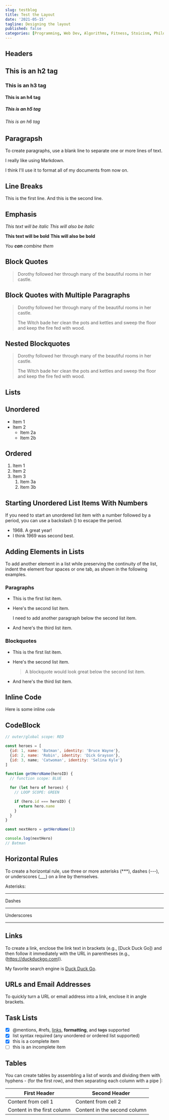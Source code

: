 ```yaml
---
slug: testblog
title: Test the Layout
date: '2021-05-15'
tagline: Designing the layout
published: false
categories: [Programming, Web Dev, Algorithms, Fitness, Stoicism, Philosophy, Nutrition, React, JavaScript, Next]
---
```


## Headers

## This is an h2 tag

### This is an h3 tag

#### This is an h4 tag

##### This is an h5 tag

###### This is an h6 tag

## Paragrapsh

To create paragraphs, use a blank line to separate one or more lines of text.

I really like using Markdown.

I think I'll use it to format all of my documents from now on.

## Line Breaks

This is the first line. And this is the second line.

## Emphasis

_This text will be italic_ _This will also be italic_

**This text will be bold** **This will also be bold**

_You **can** combine them_

## Block Quotes

> Dorothy followed her through many of the beautiful rooms in her castle.

## Block Quotes with Multiple Paragraphs

> Dorothy followed her through many of the beautiful rooms in her castle.
>
> The Witch bade her clean the pots and kettles and sweep the floor and keep the
> fire fed with wood.

## Nested Blockquotes

> Dorothy followed her through many of the beautiful rooms in her castle.
>
> The Witch bade her clean the pots and kettles and sweep the floor and keep the
> fire fed with wood.

## Lists

## Unordered

- Item 1
- Item 2
  - Item 2a
  - Item 2b

## Ordered

1. Item 1
1. Item 2
1. Item 3
   1. Item 3a
   1. Item 3b

## Starting Unordered List Items With Numbers

If you need to start an unordered list item with a number followed by a period,
you can use a backslash (\) to escape the period.

- 1968\. A great year!
- I think 1969 was second best.

## Adding Elements in Lists

To add another element in a list while preserving the continuity of the list,
indent the element four spaces or one tab, as shown in the following examples.

### Paragraphs

- This is the first list item.
- Here's the second list item.

  I need to add another paragraph below the second list item.

- And here's the third list item.

### Blockquotes

- This is the first list item.
- Here's the second list item.

  > A blockquote would look great below the second list item.

- And here's the third list item.

## Inline Code

Here is some inline `code`

## CodeBlock

```javascript
// outer/global scope: RED

const heroes = [
  {id: 1, name: 'Batman', identity: 'Bruce Wayne'},
  {id: 2, name: 'Robin', identity: 'Dick Grayson'},
  {id: 3, name; 'Catwoman', identity: 'Selina Kyle'}
]

function getHeroName(heroID) {
  // function scope: BLUE

  for (let hero of heroes) {
    // LOOP SCOPE: GREEN

    if (hero.id === heroID) {
      return hero.name
    }
  }
}

const nextHero = getHeroName(1)

console.log(nextHero)
// Batman
```

## Horizontal Rules

To create a horizontal rule, use three or more asterisks (\*\*\*), dashes (---),
or underscores (\_\_\_) on a line by themselves.

Asterisks:

---

Dashes

---

Underscores

---

## Links

To create a link, enclose the link text in brackets (e.g., [Duck Duck Go]) and
then follow it immediately with the URL in parentheses (e.g.,
(https://duckduckgo.com)).

My favorite search engine is [Duck Duck Go](https://duckduckgo.com).

## URLs and Email Addresses

To quickly turn a URL or email address into a link, enclose it in angle
brackets.

## Task Lists

- [x] @mentions, #refs, [links](https://duckduckgo.com), **formatting**, and <del>tags</del> supported
- [x] list syntax required (any unordered or ordered list supported)
- [x] this is a complete item
- [ ] this is an incomplete item

## Tables

You can create tables by assembling a list of words and dividing them with
hyphens - (for the first row), and then separating each column with a pipe |:

| First Header                | Second Header                |
| --------------------------- | ---------------------------- |
| Content from cell 1         | Content from cell 2          |
| Content in the first column | Content in the second column |
